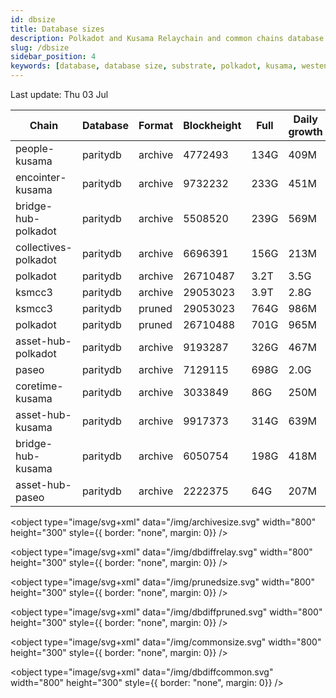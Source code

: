 ```yaml
---
id: dbsize
title: Database sizes
description: Polkadot and Kusama Relaychain and common chains database sizes
slug: /dbsize
sidebar_position: 4
keywords: [database, database size, substrate, polkadot, kusama, westend]
---
```



Last update: Thu 03 Jul

| Chain    | Database   | Format | Blockheight | Full         | Daily growth |
| ------------------------| ----------- | -------- | ------- | ---------- | ----- | 
| people-kusama | paritydb | archive | 4772493 | 134G | 409M |
| encointer-kusama | paritydb | archive | 9732232 | 233G | 451M |
| bridge-hub-polkadot | paritydb | archive | 5508520 | 239G | 569M |
| collectives-polkadot | paritydb | archive | 6696391 | 156G | 213M |
| polkadot | paritydb | archive | 26710487 | 3.2T | 3.5G |
| ksmcc3 | paritydb | archive | 29053023 | 3.9T | 2.8G |
| ksmcc3 | paritydb | pruned | 29053023 | 764G | 986M |
| polkadot | paritydb | pruned | 26710488 | 701G | 965M |
| asset-hub-polkadot | paritydb | archive | 9193287 | 326G | 467M |
| paseo | paritydb | archive | 7129115 | 698G | 2.0G |
| coretime-kusama | paritydb | archive | 3033849 | 86G | 250M |
| asset-hub-kusama | paritydb | archive | 9917373 | 314G | 639M |
| bridge-hub-kusama | paritydb | archive | 6050754 | 198G | 418M |
| asset-hub-paseo | paritydb | archive | 2222375 | 64G | 207M |
<object type="image/svg+xml" data="/img/archivesize.svg" width="800" height="300" style={{ border: "none", margin: 0}} />

<object type="image/svg+xml" data="/img/dbdiffrelay.svg" width="800" height="300" style={{ border: "none", margin: 0}} />

<object type="image/svg+xml" data="/img/prunedsize.svg" width="800" height="300" style={{ border: "none", margin: 0}} />

<object type="image/svg+xml" data="/img/dbdiffpruned.svg" width="800" height="300" style={{ border: "none", margin: 0}} />

<object type="image/svg+xml" data="/img/commonsize.svg" width="800" height="300" style={{ border: "none", margin: 0}} />

<object type="image/svg+xml" data="/img/dbdiffcommon.svg" width="800" height="300" style={{ border: "none", margin: 0}} />
